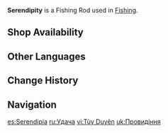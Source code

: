 {{Item Infobox
|id          = 200905
|image       = Item Serendipity.png
|type        = Fishing Rods
|invCategory = Gadgets
|quality     = 4
|effect      = If you can stay within the Ideal Tension Zone while fishing, this rod will shorten the time in which fish will struggle by a stable amount and increase your chances of success. This effect only works in [[Sumeru]].
|description = This archaic Sumeru fishing rod is carved like white jade, decorated with dark gold patterns, and embellished with green gems. Under its pure aesthetics, it seems to have some meaning related to "life" &mdash; it is said that the oldest fishing rod of Sumeru was a branch wrapped with vines, and many master anglers achieved miraculous catches with such rods. Today's fishermen also believe that such fishing rods with long histories will bring them good luck.
|reusable    = Yes
|usage       = Fishing
|memento     = No
|source1     = {{Sold By|Serendipity}}
}}
'''Serendipity''' is a Fishing Rod used in [[Fishing]].

==Shop Availability==
{{Shop Availability|currency=Fish}}
<!--
==Trivia==
*
-->
==Other Languages==
{{Other Languages
|default_hidden = 1
|en      = Serendipity
|zhs     = 盘缘
|zhs_rm  = Pán Yuán
|zht     = 盤緣
|zht_rm  = Pán Yuán
|ja      = セレンディピティ
|ja_rm   = Serendipiti
|ko      = 세렌디피티
|ko_rm   = Serendipiti
|es      = Serendipia
|fr      = Sérendipité
|ru      = Удача
|th      = Serendipity
|vi      = Tùy Duyên
|de      = Anglerglück
|id      = Serendipity
|pt      = Serendipidade
|tr      = Kadim Şans Oltası
|it      = Serendipità
}}

==Change History==
{{Change History|3.0}}

==Navigation==
{{Gadget Navbox}}

[[es:Serendipia]]
[[ru:Удача]]
[[vi:Tùy Duyên]]
[[uk:Провидіння]]